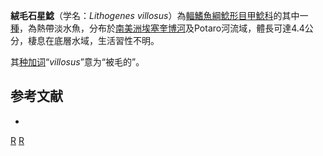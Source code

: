 {{Speciesbox
| status = NE
| status_system = IUCN3.1
| taxon = Lithogenes villosus
| authority = [[Eigenmann|Eigenmann]], 1909
| synonyms = 
}}

'''絨毛石星鯰'''（学名：''Lithogenes villosus''）為[[輻鰭魚綱|輻鰭魚綱]][[鯰形目|鯰形目]][[甲鯰科|甲鯰科]]的其中一[[種|種]]，為熱帶淡水魚，分布於[[南美洲|南美洲]][[埃塞奎博河|埃塞奎博河]]及Potaro河流域，體長可達4.4公分，棲息在底層水域，生活習性不明。

其[[种加词|种加词]]“''villosus''”意为“被毛的”。

==参考文献==
*{{FishBase_species|genus=Lithogenes|species=villosus|year=2015|month=1}}

{{Taxonbar|from=Q6415821}}

[[Category:石星鯰屬|R]]
[[Category:1909年描述的鱼类|R]]